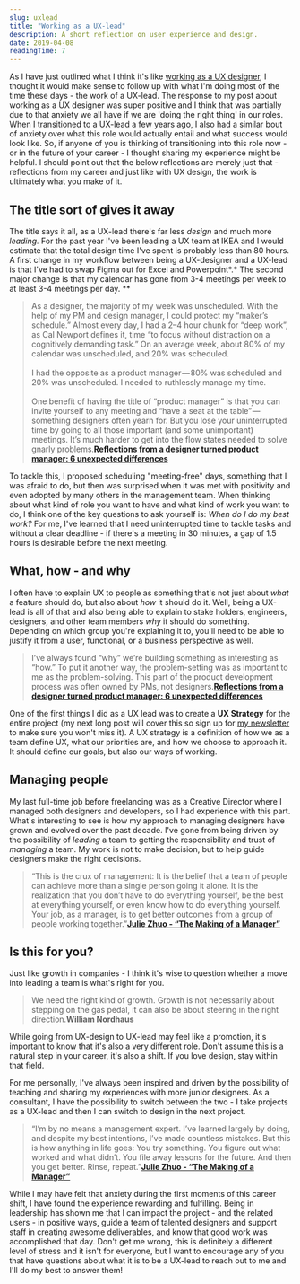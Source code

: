 ```yaml
---
slug: uxlead
title: "Working as a UX-lead"
description: A short reflection on user experience and design.
date: 2019-04-08
readingTime: 7
---
```


As I have just outlined what I think it's like <a href="/uxdesigner/">working as a UX designer</a>, I thought it would make sense to follow up with what I'm doing most of the time these days - the work of a UX-lead. The response to my post about working as a UX designer was super positive and I think that was partially due to that anxiety we all have if we are 'doing the right thing' in our roles. When I transitioned to a UX-lead a few years ago, I also had a similar bout of anxiety over what this role would actually entail and what success would look like. So, if anyone of you is thinking of transitioning into this role now - or in the future of your career - I thought sharing my experience might be helpful. I should point out that the below reflections are merely just that - reflections from my career and just like with UX design, the work is ultimately what you make of it.

## The title sort of gives it away

The title says it all, as a UX-lead there's far less *design* and much more *leading.* For the past year I've been leading a UX team at IKEA and I would estimate that the total design time I've spent is probably less than 80 hours. A first change in my workflow between being a UX-designer and a UX-lead is that I've had to swap Figma out for Excel and Powerpoint*.* The second major change is that my calendar has gone from 3-4 meetings per week to at least 3-4 meetings per day.  **

>As a designer, the majority of my week was unscheduled. With the help of my PM and design manager, I could protect my “maker’s schedule.” Almost every day, I had a 2–4 hour chunk for “deep work”, as Cal Newport defines it, time “to focus without distraction on a cognitively demanding task.” On an average week, about 80% of my calendar was unscheduled, and 20% was scheduled.<br /><br />I had the opposite as a product manager — 80% was scheduled and 20% was unscheduled. I needed to ruthlessly manage my time.<br /><br />One benefit of having the title of “product manager” is that you can invite yourself to any meeting and “have a seat at the table” — something designers often yearn for. But you lose your uninterrupted time by going to all those important (and some unimportant) meetings. It’s much harder to get into the flow states needed to solve gnarly problems.**<a href="https://uxdesign.cc/reflections-from-a-designer-turned-product-manager-6-unexpected-differences-23b81a20388c?ref=webdesignernews.com">Reflections from a designer turned product manager: 6 unexpected differences</a>**

To tackle this, I proposed scheduling "meeting-free" days, something that I was afraid to do, but then was surprised when it was met with positivity and even adopted by many others in the management team. When thinking about what kind of role you want to have and what kind of work you want to do, I think one of the key questions to ask yourself is: *When do I do my best work?* For me, I've learned that I need uninterrupted time to tackle tasks and without a clear deadline - if there's a meeting in 30 minutes, a gap of 1.5 hours is desirable before the next meeting.

## What, how - and why

I often have to explain UX to people as something that's not just about *what* a feature should do, but also about *how* it should do it. Well, being a UX-lead is all of that and also being able to explain to stake holders, engineers, designers, and other team members *why* it should do something. Depending on which group you're explaining it to, you'll need to be able to justify it from a user, functional, or a business perspective as well.

>I’ve always found “why” we’re building something as interesting as “how.” To put it another way, the problem-setting was as important to me as the problem-solving. This part of the product development process was often owned by PMs, not designers.**<a href="https://uxdesign.cc/reflections-from-a-designer-turned-product-manager-6-unexpected-differences-23b81a20388c">Reflections from a designer turned product manager: 6 unexpected differences</a>**

One of the first things I did as a UX lead was to create a **UX Strategy** for the entire project (my next long post will cover this so sign up for <a href="/newsletter">my newsletter</a> to make sure you won't miss it). A UX strategy is a definition of how we as a team define UX, what our priorities are, and how we choose to approach it. It should define our goals, but also our ways of working.

## Managing people

My last full-time job before freelancing was as a Creative Director where I managed both designers and developers, so I had experience with this part. What's interesting to see is how my approach to managing designers have grown and evolved over the past decade. I've gone from being driven by the possibility of *leading* a team to getting the responsibility and trust of *managing* a team. My work is not to make decision, but to help guide designers make the right decisions.

>“This is the crux of management: It is the belief that a team of people can achieve more than a single person going it alone. It is the realization that you don’t have to do everything yourself, be the best at everything yourself, or even know how to do everything yourself. Your job, as a manager, is to get better outcomes from a group of people working together.”**<a href="https://juliezhuo.com/book/manager.html">Julie Zhuo - “The Making of a Manager”</a>**

## Is this for you?

Just like growth in companies - I think it's wise to question whether a move into leading a team is what's right for you.

>We need the right kind of growth. Growth is not necessarily about stepping on the gas pedal, it can also be about steering in the right direction.**William Nordhaus**

While going from UX-design to UX-lead may feel like a promotion, it's important to know that it's also a very different role. Don't assume this is a natural step in your career, it's also a shift. If you love design, stay within that field.

For me personally, I've always been inspired and driven by the possibility of teaching and sharing my experiences with more junior designers. As a consultant, I have the possibility to switch between the two - I take projects as a UX-lead and then I can switch to design in the next project.

>“I’m by no means a management expert. I’ve learned largely by doing, and despite my best intentions, I’ve made countless mistakes. But this is how anything in life goes: You try something. You figure out what worked and what didn’t. You file away lessons for the future. And then you get better. Rinse, repeat.”**<a href="https://juliezhuo.com/book/manager.html">Julie Zhuo - “The Making of a Manager”</a>**

While I may have felt that anxiety during the first moments of this career shift, I have found the experience rewarding and fulfilling. Being in leadership has shown me that I can impact the project - and the related users - in positive ways, guide a team of talented designers and support staff in creating awesome deliverables, and know that good work was accomplished that day. Don't get me wrong, this is definitely a different level of stress and it isn't for everyone, but I want to encourage any of you that have questions about what it is to be a UX-lead to reach out to me and I'll do my best to answer them!